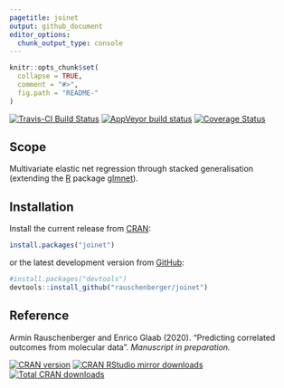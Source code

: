 ```yaml
---
pagetitle: joinet
output: github_document
editor_options: 
  chunk_output_type: console
---
```


<!-- Modify xxx.Rmd, not xxx.md! -->

```r
knitr::opts_chunk$set(
  collapse = TRUE,
  comment = "#>",
  fig.path = "README-"
)
```

[![Travis-CI Build Status](https://travis-ci.org/rauschenberger/joinet.svg)](https://travis-ci.org/rauschenberger/joinet)
[![AppVeyor build status](https://ci.appveyor.com/api/projects/status/github/rauschenberger/joinet?svg=true)](https://ci.appveyor.com/project/rauschenberger/joinet)
[![Coverage Status](https://codecov.io/github/rauschenberger/joinet/coverage.svg?branch=master)](https://codecov.io/github/rauschenberger/joinet)

## Scope

Multivariate elastic net regression through stacked generalisation (extending the [R](https://cran.r-project.org) package [glmnet](https://CRAN.R-project.org/package=glmnet)).

## Installation

Install the current release from [CRAN](https://CRAN.R-project.org/package=joinet):

```r
install.packages("joinet")
```

or the latest development version from [GitHub](https://github.com/rauschenberger/joinet):

```r
#install.packages("devtools")
devtools::install_github("rauschenberger/joinet")
```

## Reference

Armin Rauschenberger and Enrico Glaab (2020). "Predicting correlated outcomes from molecular data". *Manuscript in preparation.*

[![CRAN version](https://www.r-pkg.org/badges/version/joinet)](https://CRAN.R-project.org/package=joinet)
[![CRAN RStudio mirror downloads](https://cranlogs.r-pkg.org/badges/joinet)](https://CRAN.R-project.org/package=joinet)
[![Total CRAN downloads](https://cranlogs.r-pkg.org/badges/grand-total/joinet)](https://CRAN.R-project.org/package=joinet)
